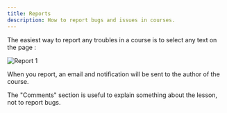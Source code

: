 ```yaml
---
title: Reports
description: How to report bugs and issues in courses.
---
```


The easiest way to report any troubles in a course is to select any text on the page :

<img src="/report-1.png" alt="Report 1" />

When you report, an email and notification will be sent to the author of the course.

<Callout title="Don't use comments !" type="warn">

The "Comments" section is useful to explain something about the lesson, not to report bugs.

</Callout>
